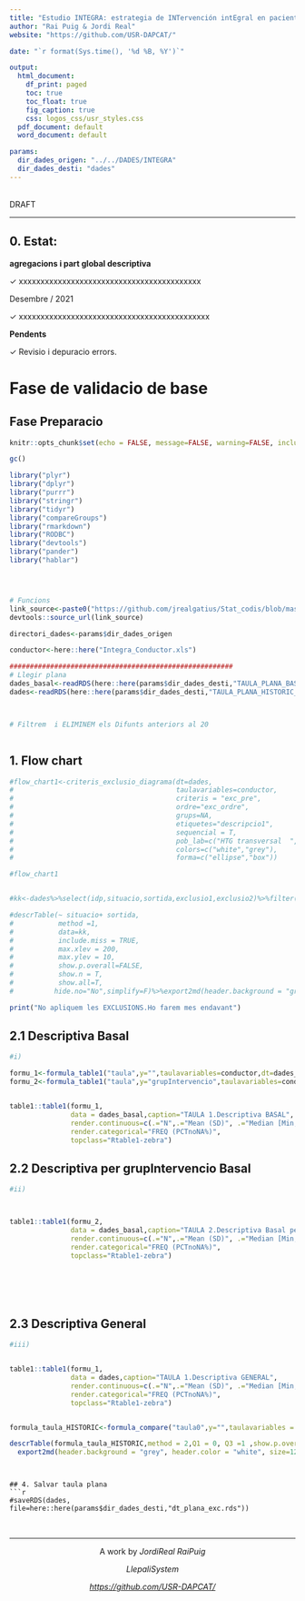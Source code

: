 ```yaml
---
title: "Estudio INTEGRA: estrategia de INTervención intEgral en pacientes con mal control Glucémico de la diabetes mellitus tipo 2 en el Ámbito de Atención PRimariA"
author: "Rai Puig & Jordi Real"
website: "https://github.com/USR-DAPCAT/"

date: "`r format(Sys.time(), '%d %B, %Y')`"

output:
  html_document:
    df_print: paged
    toc: true
    toc_float: true
    fig_caption: true
    css: logos_css/usr_styles.css
  pdf_document: default
  word_document: default

params:
  dir_dades_origen: "../../DADES/INTEGRA" 
  dir_dades_desti: "dades"
---
```

&nbsp;
<script>
   $(document).ready(function() {
     $head = $('#header');
     $head.prepend('<img src=\"https://www.idiapjgol.org/images/logo.png\" style=\"float: right ;width: 130px;\"/>')
     $head.prepend('<img src=\"https://avatars2.githubusercontent.com/u/57066591?s=200&v=4\" style=\"margin-left:25% ;width: 80px;\"/>')
     $head.prepend('<img src=\"logos_css/logoDAP_Cat.png\" style=\"float: left:1;width: 185px;\"/>')
   });
</script>


<div class="watermark">DRAFT</div>

****

## 0. Estat:

**agregacions i part global descriptiva**


&check; xxxxxxxxxxxxxxxxxxxxxxxxxxxxxxxxxxxxxxxxxx <br/>


Desembre / 2021

&check; xxxxxxxxxxxxxxxxxxxxxxxxxxxxxxxxxxxxxxxxxxxx <br/>



 
**Pendents**

&check; Revisio i depuracio errors.   <br/>

# Fase de validacio de base

## Fase Preparacio


```r
knitr::opts_chunk$set(echo = FALSE, message=FALSE, warning=FALSE, include=F,size="huge")

gc()

library("plyr")
library("dplyr")
library("purrr")
library("stringr")
library("tidyr")
library("compareGroups")
library("rmarkdown")
library("RODBC")
library("devtools")
library("pander")
library("hablar")




# Funcions 
link_source<-paste0("https://github.com/jrealgatius/Stat_codis/blob/master/funcions_propies.R","?raw=T")
devtools::source_url(link_source)

directori_dades<-params$dir_dades_origen

conductor<-here::here("Integra_Conductor.xls")


```

```r


#######################################################
# Llegir plana
dades_basal<-readRDS(here::here(params$dir_dades_desti,"TAULA_PLANA_BASAL_LAB.rds")) %>% as_tibble()
dades<-readRDS(here::here(params$dir_dades_desti,"TAULA_PLANA_HISTORIC_LAB.rds")) %>% as_tibble()



# Filtrem  i ELIMINEM els Difunts anteriors al 20



```
## 1. Flow chart 
```r

#flow_chart1<-criteris_exclusio_diagrama(dt=dades,
#                                        taulavariables=conductor,
#                                        criteris = "exc_pre",
#                                        ordre="exc_ordre",
#                                        grups=NA,
#                                        etiquetes="descripcio1",
#                                        sequencial = T,
#                                        pob_lab=c("HTG transversal  ","HTG transversal sense exclusions"),
#                                        colors=c("white","grey"),
#                                        forma=c("ellipse","box"))

#flow_chart1


#kk<-dades%>%select(idp,situacio,sortida,exclusio1,exclusio2)%>%filter(situacio!="1.   Actiu")

#descrTable(~ situacio+ sortida,
#           method =1,
#           data=kk,
#           include.miss = TRUE,
#           max.xlev = 200, 
#           max.ylev = 10,
#           show.p.overall=FALSE,
#           show.n = T,
#           show.all=T,
#          hide.no="No",simplify=F)%>%export2md(header.background = "grey", header.color = "white", size=12,caption = "comprovació , les dates de SORTIDA,  han de ser superiors al Dindex, quan tenim Situació= Difunt o trasllat")

print("No apliquem les EXCLUSIONS.Ho farem mes endavant")

```
## 2.1 Descriptiva Basal
```r

#i)

formu_1<-formula_table1("taula",y="",taulavariables=conductor,dt=dades_basal)
formu_2<-formula_table1("taula",y="grupIntervencio",taulavariables=conductor,dt=dades_basal)


table1::table1(formu_1,
               data = dades_basal,caption="TAULA 1.Descriptiva BASAL",
               render.continuous=c(.="N",.="Mean (SD)", .="Median [Min, Max]"),
               render.categorical="FREQ (PCTnoNA%)",
               topclass="Rtable1-zebra")


```


## 2.2 Descriptiva per grupIntervencio Basal
```r

#ii)



table1::table1(formu_2,
               data = dades_basal,caption="TAULA 2.Descriptiva Basal per grupIntervencio",
               render.continuous=c(.="N",.="Mean (SD)", .="Median [Min, Max]"),
               render.categorical="FREQ (PCTnoNA%)",
               topclass="Rtable1-zebra")







```
## 2.3 Descriptiva    General
```r

#iii)


table1::table1(formu_1,
               data = dades,caption="TAULA 1.Descriptiva GENERAL",
               render.continuous=c(.="N",.="Mean (SD)", .="Median [Min,Max]"),
               render.categorical="FREQ (PCTnoNA%)",
               topclass="Rtable1-zebra")


formula_taula_HISTORIC<-formula_compare("taula0",y="",taulavariables = conductor)

descrTable(formula_taula_HISTORIC,method = 2,Q1 = 0, Q3 =1 ,show.p.overall = F,data=dades,max.xlev = 40)%>%
  export2md(header.background = "grey", header.color = "white", size=12,caption = "TAULA 1.Descriptiva GENERAL")




```



```
## 4. Salvar taula plana
```r
#saveRDS(dades, file=here::here(params$dir_dades_desti,"dt_plana_exc.rds"))

```
&nbsp;
<hr />
<p style="text-align: center;">A work by $Jordi Real$ $Rai Puig$ </a></p>
<p style="text-align: center;">$Llepali System$ </a></p>
<p style="text-align: center;"><span style="color: #808080;"><em><https://github.com/USR-DAPCAT/></em></span></p>



